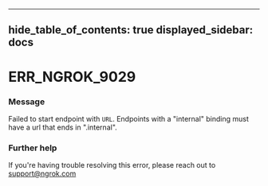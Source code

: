 

---
hide_table_of_contents: true
displayed_sidebar: docs
---


# ERR_NGROK_9029

### Message
Failed to start endpoint with `URL`. Endpoints with a "internal" binding must have a url that ends in ".internal".

<ErrorDetails />



### Further help
If you're having trouble resolving this error, please reach out to [support@ngrok.com](mailto:support@ngrok.com?subject=Help%20with%20ERR_NGROK_9029)


